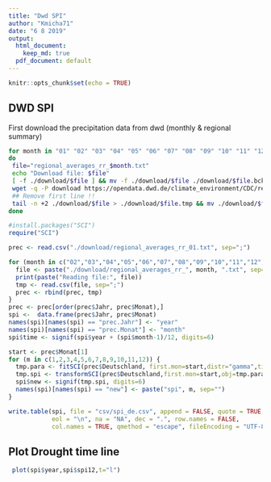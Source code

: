```yaml
---
title: "Dwd SPI"
author: "Kmicha71"
date: "6 8 2019"
output:
  html_document: 
    keep_md: true
  pdf_document: default
---
```


```r
knitr::opts_chunk$set(echo = TRUE)
```

## DWD SPI

First download the precipitation data from dwd (monthly & regional summary)


```sh

for month in "01" "02" "03" "04" "05" "06" "07" "08" "09" "10" "11" "12"
do
 file="regional_averages_rr_$month.txt"
 echo "Download file: $file"
 [ -f ./download/$file ] && mv -f ./download/$file ./download/$file.bck
 wget -q -P download https://opendata.dwd.de/climate_environment/CDC/regional_averages_DE/monthly/precipitation/$file
 ## Remove first line !!
 tail -n +2 ./download/$file > ./download/$file.tmp && mv ./download/$file.tmp ./download/$file
done
```


```r
#install.packages("SCI")
require("SCI")

prec <- read.csv("./download/regional_averages_rr_01.txt", sep=";")

for (month in c("02","03","04","05","06","07","08","09","10","11","12")){
  file <- paste("./download/regional_averages_rr_", month, ".txt", sep="")
  print(paste("Reading file:", file))
  tmp <- read.csv(file, sep=";")
  prec <- rbind(prec, tmp)
}
prec <- prec[order(prec$Jahr, prec$Monat),]
spi <-  data.frame(prec$Jahr, prec$Monat)
names(spi)[names(spi) == "prec.Jahr"] <- "year"
names(spi)[names(spi) == "prec.Monat"] <- "month"
spi$time <- signif(spi$year + (spi$month-1)/12, digits=6)

start <- prec$Monat[1]
for (m in c(1,2,3,4,5,6,7,8,9,10,11,12)) {
  tmp.para <- fitSCI(prec$Deutschland, first.mon=start,distr="gamma",time.scale=m,p0=TRUE)
  tmp.spi <- transformSCI(prec$Deutschland,first.mon=start,obj=tmp.para)
  spi$new <- signif(tmp.spi, digits=6)
  names(spi)[names(spi) == "new"] <- paste("spi", m, sep="")
}

write.table(spi, file = "csv/spi_de.csv", append = FALSE, quote = TRUE, sep = ",",
            eol = "\n", na = "NA", dec = ".", row.names = FALSE,
            col.names = TRUE, qmethod = "escape", fileEncoding = "UTF-8")
```




## Plot Drought time line

```r
 plot(spi$year,spi$spi12,t="l")
```




